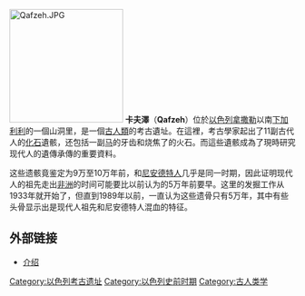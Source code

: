[[Image:Qafzeh.JPG|200px]]
'''卡夫澤'''（'''Qafzeh'''）位於[[以色列|以色列]][[拿撒勒|拿撒勒]]以南[[下加利利|下加利利]]的一個山洞里，是一個[[古人類|古人類]]的考古遺址。在這裡，考古學家起出了11副古代人的[[化石|化石]]遺骸，还包括一副[[马|马]]的牙齿和烧焦了的火石。而這些遺骸成為了現時研究现代人的遺傳承傳的重要資料。

这些遗骸竟鉴定为9万至10万年前，和[[尼安德特人|尼安德特人]]几乎是同一时期，因此证明现代人的祖先走出[[非洲|非洲]]的时间可能要比以前认为的5万年前要早。这里的发掘工作从1933年就开始了，但直到1989年以前，一直认为这些遗骨只有5万年，其中有些头骨显示出是现代人祖先和尼安德特人混血的特征。

== 外部链接 ==
* [https://web.archive.org/web/20100206093114/http://ngfans.com/photo/2008/07/Prehistoric-Human-Skull-Qafzeh-Israel-2001-799.html 介绍]

[[Category:以色列考古遗址|Category:以色列考古遗址]]
[[Category:以色列史前时期|Category:以色列史前时期]]
[[Category:古人类学|Category:古人类学]]